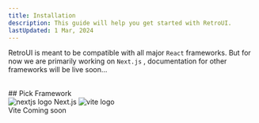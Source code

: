 ```yaml
---
title: Installation
description: This guide will help you get started with RetroUI.
lastUpdated: 1 Mar, 2024
---
```


RetroUI is meant to be compatible with all major `React` frameworks. But for now we are primarily working on `Next.js` , documentation for other frameworks will be live soon...

<br />
## Pick Framework

<div className="grid grid-cols-1 lg:grid-cols-3 gap-8">

<Card>
  <Link href="/docs/install/nextjs">
    <Card.Header className="flex items-center justify-center space-y-4 py-8">
      <Image
        src="/images/logos/nextjs.png"
        alt="nextjs logo"
        height={50}
        width={50}
      />
      <Card.Description className="text-xl">Next.js</Card.Description>
    </Card.Header>
  </Link>
</Card>

  <Card>
    <Card.Header className="flex items-center justify-center space-y-4 py-8">
      <Image src="/images/logos/vite.png" alt="vite logo" height={50} width={50} />
      <div className="flex items-center space-x-2">
        <Card.Description className="text-xl">Vite</Card.Description>
        <Badge size="sm">Coming soon</Badge>
      </div>
    </Card.Header>
  </Card>
</div>
